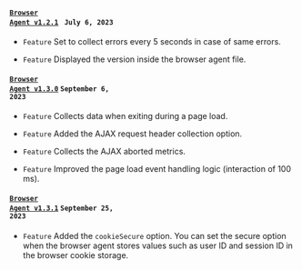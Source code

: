 #### <code class='changelog-service'><a href="../release-notes/browser/browser-1_2_1">Browser Agent v1.2.1</a></code> <code class='changelog-date'> July 6, 2023 </code>

- <code class="Feature">Feature</code> Set to collect errors every 5 seconds in case of same errors.

- <code class="Feature">Feature</code> Displayed the version inside the browser agent file.

#### <code class='changelog-service'><a href="../release-notes/browser/browser-1_3_0">Browser Agent v1.3.0</a></code> <code class='changelog-date'>September 6, 2023</code>

- <code class="Feature">Feature</code> Collects data when exiting during a page load.

- <code class="Feature">Feature</code> Added the AJAX request header collection option.

- <code class="Feature">Feature</code> Collects the AJAX aborted metrics.

- <code class="Feature">Feature</code> Improved the page load event handling logic (interaction of 100 ms).

#### <code class='changelog-service'><a href="../release-notes/browser/browser-1_3_1">Browser Agent v1.3.1</a></code> <code class='changelog-date'>September 25, 2023</code>

- <code class="Feature">Feature</code> Added the <code>cookieSecure</code> option. You can set the secure option when the browser agent stores values such as user ID and session ID in the browser cookie storage.
